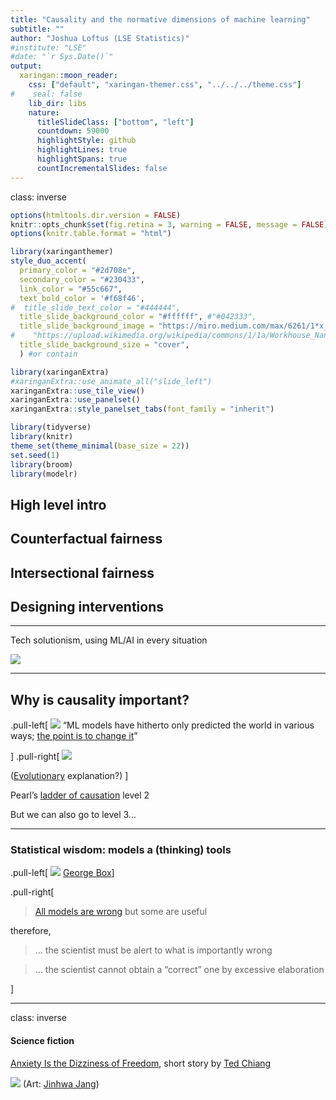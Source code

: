 ```yaml
---
title: "Causality and the normative dimensions of machine learning"
subtitle: ""
author: "Joshua Loftus (LSE Statistics)"
#institute: "LSE"
#date: "`r Sys.Date()`"
output:
  xaringan::moon_reader:
    css: ["default", "xaringan-themer.css", "../../../theme.css"]
#    seal: false    
    lib_dir: libs
    nature:
      titleSlideClass: ["bottom", "left"]
      countdown: 59000
      highlightStyle: github
      highlightLines: true
      highlightSpans: true
      countIncrementalSlides: false
---
```


class: inverse

```r
options(htmltools.dir.version = FALSE)
knitr::opts_chunk$set(fig.retina = 3, warning = FALSE, message = FALSE)
options(knitr.table.format = "html")
```

```r
library(xaringanthemer)
style_duo_accent(
  primary_color = "#2d708e",
  secondary_color = "#230433",
  link_color = "#55c667",
  text_bold_color = '#f68f46',
#  title_slide_text_color = "#444444",
  title_slide_background_color = "#ffffff", #"#042333",
  title_slide_background_image = "https://miro.medium.com/max/6261/1*x__Az7mQU0ALHQIe4MrP8Q.jpeg",
#    "https://upload.wikimedia.org/wikipedia/commons/1/1a/Workhouse_Nantwich.jpg",
  title_slide_background_size = "cover",
  ) #or contain
```

```r
library(xaringanExtra)
#xaringanExtra::use_animate_all("slide_left")
xaringanExtra::use_tile_view()
xaringanExtra::use_panelset()
xaringanExtra::style_panelset_tabs(font_family = "inherit")
```

```r
library(tidyverse)
library(knitr)
theme_set(theme_minimal(base_size = 22))
set.seed(1)
library(broom)
library(modelr)
```

<style type="text/css">
.remark-slide-content {
    font-size: 1.2rem;
    padding: 1em 4em 1em 4em;
}
</style>

## High level intro

## Counterfactual fairness

## Intersectional fairness

## Designing interventions

---

Tech solutionism, using ML/AI in every situation

![](https://pbs.twimg.com/media/EinhU7AXYAcSpkF?format=jpg&name=medium)


---

## Why is causality important?

.pull-left[
![](https://www.marxists.org/archive/marx/works/cw/volume05/thesis11.gif)
"ML models have hitherto only predicted the world in various ways; [the point is to change it](https://en.wikipedia.org/wiki/Theses_on_Feuerbach)"

]
.pull-right[
![](https://oxford.universitypressscholarship.com/view/covers/9780195155273.jpg)

([Evolutionary](https://en.wikipedia.org/wiki/Causal_reasoning#Causal_reasoning_in_non-human_animals) explanation?)
]

Pearl's [ladder of causation](https://en.wikipedia.org/wiki/Causal_model#Ladder_of_causation) level 2

But we can also go to level 3...

---

### Statistical wisdom: models a  (thinking) tools

.pull-left[
![](https://upload.wikimedia.org/wikipedia/commons/a/a2/GeorgeEPBox.jpg)
[George Box](https://en.wikipedia.org/wiki/George_E._P._Box)
]

.pull-right[

> [All models are wrong](All_models_are_wrong) but some are useful

therefore,

> ... the scientist must be alert to what is importantly wrong

> ... the scientist cannot obtain a "correct" one by excessive elaboration

]

---
class: inverse

#### Science fiction

[Anxiety Is the Dizziness of Freedom](https://onezero.medium.com/anxiety-is-the-dizziness-of-freedom-b5ab45cae2a5), short story by [Ted Chiang](https://www.buzzfeednews.com/article/tedchiang/the-real-danger-to-civilization-isnt-ai-its-runaway)

![](https://miro.medium.com/max/6261/1*x__Az7mQU0ALHQIe4MrP8Q.jpeg)
(Art: [Jinhwa Jang](https://www.jinhwajangart.com/))
